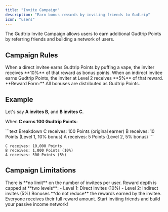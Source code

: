```yaml
---
title: "Invite Campaign"
description: "Earn bonus rewards by inviting friends to Gudtrip"
icon: "users"
---
```


The Gudtrip Invite Campaign allows users to earn additional Gudtrip Points by referring friends and building a network of users.

## Campaign Rules

<Steps>
  <Step title="Level 1 Inviter (Direct)">
    When a direct invitee earns Gudtrip Points by puffing a vape, the inviter receives **10%** of that reward as bonus points.
  </Step>

  <Step title="Level 2 Inviter (Indirect)">
    When an indirect invitee earns Gudtrip Points, the inviter at Level 2 receives **5%** of that reward.
  </Step>
</Steps>

<Info>
  **Reward Form:** All bonuses are distributed as Gudtrip Points.
</Info>

## Example

Let's say **A invites B**, and **B invites C**.

When **C earns 100 Gudtrip Points**:

<CodeGroup>
```text Breakdown
C receives: 100 Points (original earner)
B receives: 10 Points (Level 1, 10% bonus)
A receives: 5 Points (Level 2, 5% bonus)
```

```text With 10,000 Points
C receives: 10,000 Points
B receives: 1,000 Points (10%)
A receives: 500 Points (5%)
```
</CodeGroup>

## Campaign Limitations

<AccordionGroup>
  <Accordion title="No Limit on Invitees" icon="infinity">
    There is **no limit** on the number of invitees per user.
  </Accordion>

  <Accordion title="Two-Level Depth Cap" icon="layer-group">
    Reward depth is capped at **two levels**:
    - Level 1: Direct invites (10%)
    - Level 2: Indirect invites (5%)
  </Accordion>

  <Accordion title="No Penalty to Invitees" icon="shield-check">
    Bonuses **do not reduce** the rewards earned by the invitee. Everyone receives their full reward amount.
  </Accordion>
</AccordionGroup>

<Check>
  Start inviting friends and build your passive income network!
</Check>
